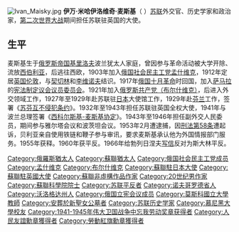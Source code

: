 {{Unreferenced|time=2020-08-21T05:49:58+00:00}}
[[File:Ivan_Maisky.jpg|thumb]]
'''伊万·米哈伊洛维奇·麦斯基'''（{{lang-ru|Ива́н Миха́йлович Ма́йский}}  {{bd|1884年|1月19日|1975年|9月3日}}）[[苏联|苏联]]外交官、历史学家和政治家，[[第二次世界大战|第二次世界大战]]期间担任苏联驻英国的大使。

==生平==
麦斯基生于[[俄罗斯帝国|俄罗斯帝国]][[基里洛夫|基里洛夫]]波兰犹太人家庭，曾因参与革命活动被大学开除、流放[[西伯利亚|西伯利亚]]，后逃往西欧，1903年加入[[俄国社会民主工党|俄国社会民主工党]][[孟什维克|孟什维克]]，1912年定居[[英国|英国]][[伦敦|伦敦]]，与[[契切林|契切林]]和[[李维诺夫|李维诺夫]]结识。1917年[[俄国十月革命|俄国十月革命]]时回国，加入[[萨马拉|萨马拉]]的[[宪法制定议会议员委员会|宪法制定议会议员委员会]]。1921年加入[[俄罗斯共产党（布尔什维克）|俄罗斯共产党（布尔什维克）]]，后进入外交领域工作，1927年至1929年赴苏联驻[[日本|日本]]大使馆工作，1929年赴[[芬兰|芬兰]]工作，签署《[[苏芬互不侵犯条约|苏芬互不侵犯条约]]》。1932年至1943年担任苏联驻英国全权大使，1941年与波兰总理签署《[[西科尔斯基-麦斯基协定|西科尔斯基-麦斯基协定]]》。1943年至1946年担任副外交人民委员，期间参与雅尔塔会议和波茨坦会议。1953年2月遭逮捕，因[[刑法第58条_(俄罗斯苏联)|刑法第58条]]遭起诉，贝利亚亲自使用铁链和鞭子参与审讯，要求麦斯基承认他为外国情报部门服务。1955年获释。1960年获平反。1966年给勃列日涅夫[[25人公开信|写信]]反对为斯大林平反。

{{Authority control}}
{{DEFAULTSORT: Maisky, Ivan}}
[[Category:俄羅斯猶太人|Category:俄羅斯猶太人]]
[[Category:蘇聯猶太人|Category:蘇聯猶太人]]
[[Category:俄国社会民主工党成员|Category:俄国社会民主工党成员]]
[[Category:孟什维克|Category:孟什维克]]
[[Category:布尔什维克|Category:布尔什维克]]
[[Category:蘇聯駐日本大使|Category:蘇聯駐日本大使]]
[[Category:蘇聯駐英國大使|Category:蘇聯駐英國大使]]
[[Category:蘇聯非虛構作品作家|Category:蘇聯非虛構作品作家]]
[[Category:20世纪男作家|Category:20世纪男作家]]
[[Category:蘇聯科學院院士|Category:蘇聯科學院院士]]
[[Category:苏联平反者|Category:苏联平反者]]
[[Category:诺夫哥罗德省人|Category:诺夫哥罗德省人]]
[[Category:沃洛格达州人|Category:沃洛格达州人]]
[[Category:俄国立宪会议成员|Category:俄国立宪会议成员]]
[[Category:莫斯科國立大學教師|Category:莫斯科國立大學教師]]
[[Category:安葬於新聖女公墓者|Category:安葬於新聖女公墓者]]
[[Category:苏联历史学家|Category:苏联历史学家]]
[[Category:慕尼黑大學校友|Category:慕尼黑大學校友]]
[[Category:1941-1945年伟大卫国战争中忘我劳动奖章获得者|Category:1941-1945年伟大卫国战争中忘我劳动奖章获得者]]
[[Category:人民友誼勳章獲得者|Category:人民友誼勳章獲得者]]
[[Category:勞動紅旗勳章獲得者|Category:勞動紅旗勳章獲得者]]
